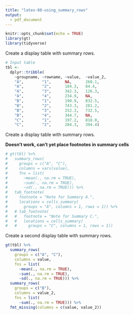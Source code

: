 ```yaml
---
title: "latex-08-using_summary_rows"
output: 
  - pdf_document
---
```


```r
knitr::opts_chunk$set(echo = TRUE)
library(gt)
library(tidyverse)
```

Create a display table with summary rows.

```r
# Input table
tbl <-
  dplyr::tribble(
    ~groupname, ~rowname, ~value,  ~value_2,
    "A",        "1",      NA,      260.1,
    "A",        "2",      184.3,   84.4,
    "A",        "3",      342.3,   126.3,
    "A",        "4",      234.9,   NA,
    "B",        "1",      190.9,   832.5,
    "B",        "2",      743.3,   281.2,
    "B",        "3",      252.3,   732.5,
    "B",        "4",      344.7,   NA,
    "C",        "1",      197.2,   818.0,
    "C",        "2",      284.3,   394.4)
```

Create a display table with summary rows.

**Doesn't work, can't yet place footnotes in summary cells**

```r
# gt(tbl) %>%
#   summary_rows(
#     groups = c("A", "C"),
#     columns = vars(value),
#     fns = list(
#       ~mean(., na.rm = TRUE),
#       ~sum(., na.rm = TRUE),
#       ~sd(., na.rm = TRUE))) %>%
#   tab_footnote(
#     footnote = "Note for Summary A.",
#     locations = cells_summary(
#       groups = "A", columns = 1, rows = 1)) %>%
#   # tab_footnote(
#   #   footnote = "Note for Summary C.",
#   #   locations = cells_summary(
#   #     groups = "C", columns = 1, rows = 1))
```

Create a second display table with summary rows.

```r
gt(tbl) %>%
  summary_rows(
    groups = c("A", "C"),
    columns = value,
    fns = list(
      ~mean(., na.rm = TRUE),
      ~sum(., na.rm = TRUE),
      ~sd(., na.rm = TRUE))) %>%
  summary_rows(
    groups = c("B"),
    columns = value_2,
    fns = list(
      ~sum(., na.rm = TRUE))) %>%
  fmt_missing(columns = c(value, value_2))
```
